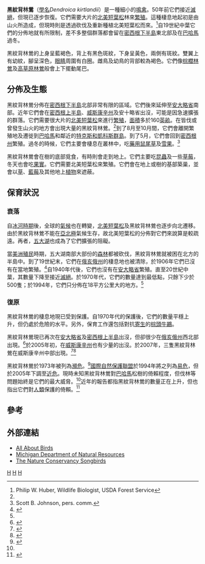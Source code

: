 {{Speciesbox
| taxon = Dendroica kirtlandii
| binomial_authority = ([[斯賓塞·富勒頓·貝爾德|Baird]], 1852)
| image = Kirtland's Warbler - male.jpg
| image_caption = 雄鳥
| image2 = Kirtland's Warbler - female.jpg
| image2_caption = 雌鳥
| status = NT
| status_system = iucn3.1
| status_ref = <ref name=iucn>{{IUCN2010|assessors=BirdLife International|year=2008|title=Dendroica kirtlandii|version=2010.4|downloaded=2010-11-05}}</ref>
| synonyms = * ''Dendroica kirtlandi''
}}

'''黑紋背林鶯'''（[[學名|學名]]''Dendroica kirtlandii''）是一種細小的[[鳴禽|鳴禽]]。50年前它們接近[[滅絕|滅絕]]，但現已逐步恢復。它們需要大片的[[北美短葉松|北美短葉松]]林來[[繁殖|繁殖]]。這種棲息地起初是由山火所造成，但現時則是透過砍伐及重新種植北美短葉松而來。<ref name="ReferenceA">Philip W. Huber, Wildlife Biologist, USDA Forest Service</ref>自19世紀中葉它們的分佈地就有所限制，差不多整個群落都會留在[[密西根下半島|密西根下半島]]東北部及在[[巴哈馬|巴哈馬]]過冬。

黑紋背林鶯的上身呈藍褐色，背上有黑色斑紋，下身呈黃色，兩側有斑紋。雙翼上有幼紋，腳呈深色，[[眼睛|眼睛]]周圍有白圈。雌鳥及幼鳥的背部較為褐色。它們像[[棕櫚林鶯|棕櫚林鶯]]及[[高草原林鶯|高草原林鶯]]般會上下擺動尾巴。

==分佈及生態==
黑紋背林鶯分佈在[[密西根下半島|密西根下半島]]北部非常有限的區域。它們後來延伸至[[安大略省|安大略省]]南部。近年它們會在[[密西根上半島|密西根上半島]]、[[威斯康辛州|威斯康辛州]]及安十略省出沒，可能是因急速擴張的群落。它們需要很大片的[[北美短葉松|北美短葉松]]來進行[[繁殖|繁殖]]，[[面積|面積]]多於160[[英畝|英畝]]。在皆伐或曾發生山火的地方會出現大量的黑紋背林鶯。<ref name="ReferenceA"/>到了8月至10月間，它們會離開繁殖地及遷徙到[[巴哈馬|巴哈馬]]和鄰近的[[特克斯和凱科斯群島|特克斯和凱科斯群島]]。到了5月，它們會回到[[密西根州|密西根州]]繁殖。過冬的時候，它們主要會棲息在叢林中，吃[[藥用鼠尾草|藥用鼠尾草]]及[[雪果|雪果]]。<ref>Scott B. Johnson, pers. comm.</ref>

黑紋背林鶯會在樹的底部覓食，有時則會走到地上。它們主要吃[[昆蟲|昆蟲]]及一些[[草莓|草莓]]，冬天也會吃[[果實|果實]]。它們需要北美短葉松來繁殖。它們會在地上或樹的基部築巢，並會以[[草|草]]、[[藍莓|藍莓]]及其他地上[[植物|植物]]來遮蔽。

==保育狀況==
===衰落===
自[[冰河時期|冰河時期]]後，全球的[[氣候|氣候]]也在轉變，[[北美短葉松|北美短葉松]]及黑紋背林鶯也逐步向北遷移。由於黑紋背林鶯不能在[[亞北極|亞北極]]氣候生存，故北美短葉松的分佈對它們來說算是較疏遠。再者，[[五大湖|五大湖]]也成為了它們擴張的阻礙。

當[[美洲殖民|美洲殖民]]時期，五大湖南部大部份的[[森林|森林]]都被砍伐，黑紋背林鶯就被困在北方的半島中。到了19世紀末，它們在[[俄亥俄州|俄亥俄州]]的棲息地也被清除，於1906年它們已沒有在當地繁殖。<ref name=Henninger1906>{{Cite journal|author=Henninger, W.F.|year=1906|title=A preliminary list of the birds of Seneca County, Ohio|journal=Wilson Bull.|volume=18|issue=2|pages=47-60|url=http://elibrary.unm.edu/sora/Wilson/v018n02/p0047-p0060.pdf|access-date=2010-11-04|archive-url=https://web.archive.org/web/20110606161920/http://elibrary.unm.edu/sora/Wilson/v018n02/p0047-p0060.pdf|archive-date=2011-06-06|dead-url=yes}}</ref>自1940年代後，它們也沒有在[[安大略省|安大略省]]繁殖。直至20世紀中葉，其數量下降至接近[[滅絕|滅絕]]。於1970年代，它們的數量達到最低點，只餘下少於500隻；於1994年，它們只分佈在18平方公里大的地方。<ref name=iucn/>

===復原===
黑紋背林鶯的棲息地現已受到保護。自1970年代的保護後，它們的數量平穩上升，但仍處於危險的水平。另外，保育工作還包括對抗[[寄生|寄生]]的[[棕頭牛鸝|棕頭牛鸝]]。

黑紋背林鶯現已再次在[[安大略省|安大略省]]及[[密西根上半島|密西根上半島]]出沒，但卻很少在[[俄亥俄州|俄亥俄州]]西北部出現。<ref name=OOS2004>{{Cite web|author=Ohio Ornithological Society (OOS)|title=Annotated Ohio state checklist|url=http://www.ohiobirds.org/publications/OBRClist.pdf|date=2004年4月|deadurl=yes|archiveurl=https://web.archive.org/web/20040718101517/http://www.ohiobirds.org/publications/OBRClist.pdf|archivedate=2004-07-18|accessdate=2010-11-04}}</ref>於2005年初，在[[威斯康辛州|威斯康辛州]]也有少量的出沒。於2007年，三隻黑紋背林鶯在威斯康辛州中部出現。<ref name=usfws2007>{{Cite web|author=United States Fish and Wildlife Service (USFWS)|year=2007|url=http://www.fws.gov/midwest/endangered/birds/Kirtland/kiwa-nest-sum.html|title=Kirtland's Warbler 2007 Nesting Season Summary|date=2007-12-10|accessdate=2008-02-19|archive-date=2017-05-15|archive-url=https://web.archive.org/web/20170515185939/https://www.fws.gov/midwest/Endangered/birds/Kirtland/kiwa-nest-sum.html|dead-url=yes}}</ref><ref name=CFBP2007>{{Cite web|author=CFB Petawawa (CFBP)|year=2007|url=http://www.army.forces.gc.ca/land_force/English/1_8_2_1.asp|title=Canada's Rarest Nesting Bird found at CFB Petawawa|date=2007-11-01|accessdate=2008-02-19}}{{dead link|date=十一月 2017 |bot=InternetArchiveBot }}</ref>

黑紋背林鶯於1973年被列為[[瀕危|瀕危]]。<ref>{{Cite web |url=http://ecos.fws.gov/speciesProfile/profile/speciesProfile.action?spcode=B03I |title=U.S. Fish and Wildlife Service Species Profile for Kirtland's Warbler. |accessdate=2010-11-04 |archive-date=2009-09-04 |archive-url=https://web.archive.org/web/20090904015916/http://ecos.fws.gov/speciesProfile/profile/speciesProfile.action?spcode=B03I |dead-url=no }}</ref>[[國際自然保護聯盟|國際自然保護聯盟]]於1994年將之列為[[易危|易危]]，但於2005年下調至[[近危|近危]]。現時未知黑紋背林鶯對[[巴哈馬|巴哈馬]]松樹的倚賴程度，但伐林等問題始終是它們的最大威脅。<ref name=iucn/>近年的報告都指黑紋背林鶯的數量正在上升，但也指出它們對[[人類|人類]]保護的倚賴。<ref>{{Cite web|url=http://www.freep.com/apps/pbcs.dll/article?AID=2008809210445|author=Flesher, John|title=Warbler may be endangered forever|date=2008-09-21|publisher=Detroit Free Press}}{{Dead link|date=2018年8月 |bot=InternetArchiveBot |fix-attempted=yes }}</ref>

==參考==
{{reflist}}

==外部連結==
{{commons category|Dendroica kirtlandii}}
* [http://www.birds.cornell.edu/AllAboutBirds/BirdGuide/Kirtlands_Warbler.html All About Birds] {{Wayback|url=http://www.birds.cornell.edu/AllAboutBirds/BirdGuide/Kirtlands_Warbler.html |date=20090220012652 }}
* [http://www.michigan.gov/dnr/0,1607,7-153-10370_12145_12202-32591--,00.html Michigan Department of Natural Resources] {{Wayback|url=http://www.michigan.gov/dnr/0,1607,7-153-10370_12145_12202-32591--,00.html |date=20180215171930 }}
* [https://web.archive.org/web/20070930023745/http://www.nature.org/animals/birds/animals/kirkwarbler.html The Nature Conservancy Songbirds]
{{Taxonbar}}
[[Category:林鶯屬|H]]
[[Category:美國鳥類|H]]
[[Category:加拿大鳥類|H]]